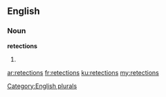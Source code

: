 ==English==

===Noun===
'''retections'''

# {{plural of|retection}}

[[Category:English plurals]]

[[ar:retections]]
[[fr:retections]]
[[ku:retections]]
[[my:retections]]